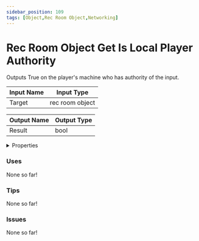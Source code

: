 ```yaml
---
sidebar_position: 109
tags: [Object,Rec Room Object,Networking]
---
```


# Rec Room Object Get Is Local Player Authority

Outputs True on the player's machine who has authority of the input.




<EsbSvg />

| Input Name | Input Type |
|-----------|-----------|
| Target | rec room object |

| Output Name | Output Type |
|-----------|-----------|
| Result | bool |


<details>
  <summary>Properties</summary>
  <div>
    <div>
    <table>
      <thead>
        <tr>
          <th>Is beta required?</th>
          <th>❌</th>
        </tr>
        <tr>
          <th>Is this chip a trolling risk?</th>
          <th>❌</th>
        </tr>
        <tr>
          <th>Chip UUID</th>
          <th>b0497de0-3dd3-470d-a421-8f0d321bfc3e</th>
        </tr>
      </thead>
    </table>
    </div>
  </div>
</details>

### Uses

None so far!

### Tips

None so far!

### Issues

None so far!